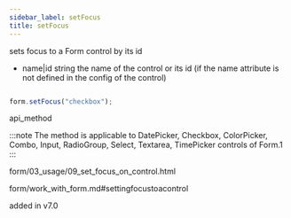 ```yaml
---
sidebar_label: setFocus
title: setFocus
---
```



          


<Short>
 sets focus to a Form control by its id



</Short>



- name|id	string  the name of the control or its id (if the name attribute is not defined in the config of the control)




~~~js

form.setFocus("checkbox");


~~~
 api_method

<Descr>

:::note
The method is applicable to DatePicker, Checkbox, ColorPicker, Combo, Input, RadioGroup, Select, Textarea, TimePicker controls of Form.1
:::


</Descr>


 form/03_usage/09_set_focus_on_control.html

 form/work_with_form.md#settingfocustoacontrol


added in v7.0

